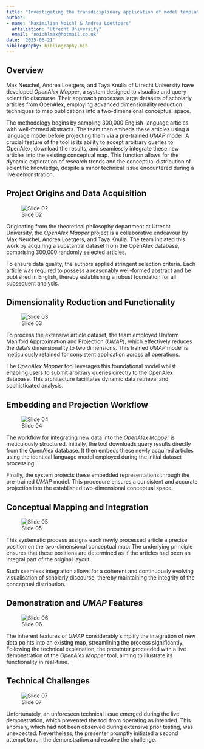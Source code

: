 ```yaml
---
title: "Investigating the transdiciplinary application of model templates through projective methods"
author:
- name: "Maximilian Noichl & Andrea Loettgers"
  affiliation: "Utrecht University"
  email: "noichlmax@hotmail.co.uk"
date: '2025-06-21'
bibliography: bibliography.bib
---
```

## Overview {.unnumbered}

Max Neuchel, Andrea Loetgers, and Taya Knulla of Utrecht University have developed *OpenAlex Mapper*, a system designed to visualise and query scientific discourse. Their approach processes large datasets of scholarly articles from OpenAlex, employing advanced dimensionality reduction techniques to map publications into a two-dimensional conceptual space.

The methodology begins by sampling 300,000 English-language articles with well-formed abstracts. The team then embeds these articles using a language model before projecting them via a pre-trained *UMAP* model. A crucial feature of the tool is its ability to accept arbitrary queries to OpenAlex, download the results, and seamlessly integrate these new articles into the existing conceptual map. This function allows for the dynamic exploration of research trends and the conceptual distribution of scientific knowledge, despite a minor technical issue encountered during a live demonstration.

## Project Origins and Data Acquisition

![Slide 02](images/ai-nepi_004_slide_02.png)

Originating from the theoretical philosophy department at Utrecht University, the *OpenAlex Mapper* project is a collaborative endeavour by Max Neuchel, Andrea Loetgers, and Taya Knulla. The team initiated this work by acquiring a substantial dataset from the OpenAlex database, comprising 300,000 randomly selected articles.

To ensure data quality, the authors applied stringent selection criteria. Each article was required to possess a reasonably well-formed abstract and be published in English, thereby establishing a robust foundation for all subsequent analysis.

## Dimensionality Reduction and Functionality

![Slide 03](images/ai-nepi_004_slide_03.png)

To process the extensive article dataset, the team employed Uniform Manifold Approximation and Projection (*UMAP*), which effectively reduces the data's dimensionality to two dimensions. This trained *UMAP* model is meticulously retained for consistent application across all operations.

The *OpenAlex Mapper* tool leverages this foundational model whilst enabling users to submit arbitrary queries directly to the OpenAlex database. This architecture facilitates dynamic data retrieval and sophisticated analysis.

## Embedding and Projection Workflow

![Slide 04](images/ai-nepi_004_slide_04.png)

The workflow for integrating new data into the *OpenAlex Mapper* is meticulously structured. Initially, the tool downloads query results directly from the OpenAlex database. It then embeds these newly acquired articles using the identical language model employed during the initial dataset processing.

Finally, the system projects these embedded representations through the pre-trained *UMAP* model. This procedure ensures a consistent and accurate projection into the established two-dimensional conceptual space.

## Conceptual Mapping and Integration

![Slide 05](images/ai-nepi_004_slide_05.png)

This systematic process assigns each newly processed article a precise position on the two-dimensional conceptual map. The underlying principle ensures that these positions are determined as if the articles had been an integral part of the original layout.

Such seamless integration allows for a coherent and continuously evolving visualisation of scholarly discourse, thereby maintaining the integrity of the conceptual distribution.

## Demonstration and *UMAP* Features

![Slide 06](images/ai-nepi_004_slide_06.png)

The inherent features of *UMAP* considerably simplify the integration of new data points into an existing map, streamlining the process significantly. Following the technical explanation, the presenter proceeded with a live demonstration of the *OpenAlex Mapper* tool, aiming to illustrate its functionality in real-time.

## Technical Challenges

![Slide 07](images/ai-nepi_004_slide_07.png)

Unfortunately, an unforeseen technical issue emerged during the live demonstration, which prevented the tool from operating as intended. This anomaly, which had not been observed during extensive prior testing, was unexpected. Nevertheless, the presenter promptly initiated a second attempt to run the demonstration and resolve the challenge.